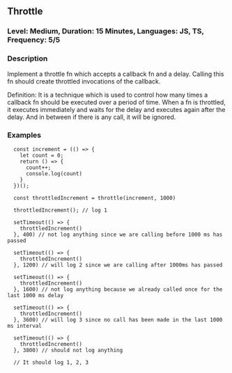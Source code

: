 ## Throttle

### Level: Medium, Duration: 15 Minutes, Languages: JS, TS, Frequency: 5/5

### Description

Implement a throttle fn which accepts a callback fn and a delay. Calling this fn should create throttled invocations of the callback.

Definition: It is a technique which is used to control how many times a callback fn should be executed over a period of time. When a fn is throttled, it executes immediately and waits for the delay and executes again after the delay. And in between if there is any call, it will be ignored.

### Examples

```
  const increment = (() => {
    let count = 0;
    return () => {
      count++;
      console.log(count)
    }
  })();

  const throttledIncrement = throttle(increment, 1000)

  throttledIncrement(); // log 1

  setTimeout(() => {
    throttledIncrement()
  }, 400) // not log anything since we are calling before 1000 ms has passed

  setTimeout(() => {
    throttledIncrement()
  }, 1200) // will log 2 since we are calling after 1000ms has passed

  setTimeout(() => {
    throttledIncrement()
  }, 1600) // not log anything because we already called once for the last 1000 ms delay

  setTimeout(() => {
    throttledIncrement()
  }, 3600) // will log 3 since no call has been made in the last 1000 ms interval

  setTimeout(() => {
    throttledIncrement()
  }, 3800) // should not log anything

  // It should log 1, 2, 3
```
